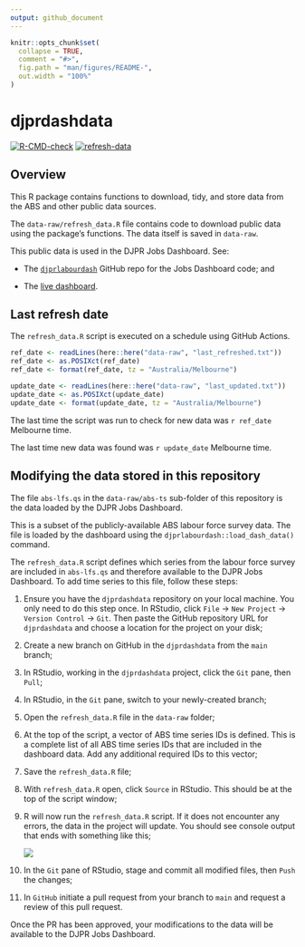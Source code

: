 ```yaml
---
output: github_document
---
```


<!-- README.md is generated from README.Rmd. Please edit that file -->

```r
knitr::opts_chunk$set(
  collapse = TRUE,
  comment = "#>",
  fig.path = "man/figures/README-",
  out.width = "100%"
)
```

# djprdashdata

<!-- badges: start -->

[![R-CMD-check](https://github.com/djpr-data/djprdashdata/workflows/R-CMD-check/badge.svg)](https://github.com/djpr-data/djprdashdata/actions) [![refresh-data](https://github.com/djpr-data/djprdashdata/workflows/refresh-data/badge.svg)](https://github.com/djpr-data/djprdashdata/actions)

<!-- badges: end -->


## Overview

This R package contains functions to download, tidy, and store data from the ABS and other public data sources.

The `data-raw/refresh_data.R` file contains code to download public data using the package's functions. The data itself is saved in `data-raw`.

This public data is used in the DJPR Jobs Dashboard. See:

-   The [`djprlabourdash`](https://github.com/djpr-data/djprlabourdash) GitHub repo for the Jobs Dashboard code; and

-   The [live dashboard](https://djpr-spp.shinyapps.io/djprlabourdash/).

## Last refresh date
The `refresh_data.R` script is executed on a schedule using GitHub Actions.

```r
ref_date <- readLines(here::here("data-raw", "last_refreshed.txt"))
ref_date <- as.POSIXct(ref_date)
ref_date <- format(ref_date, tz = "Australia/Melbourne")

update_date <- readLines(here::here("data-raw", "last_updated.txt"))
update_date <- as.POSIXct(update_date)
update_date <- format(update_date, tz = "Australia/Melbourne")
```

The last time the script was run to check for new data was `r ref_date` Melbourne time. 

The last time new data was found was `r update_date` Melbourne time.

## Modifying the data stored in this repository

The file `abs-lfs.qs` in the `data-raw/abs-ts` sub-folder of this repository is the data loaded by the DJPR Jobs Dashboard.

This is a subset of the publicly-available ABS labour force survey data. The file is loaded by the dashboard using the `djprlabourdash::load_dash_data()` command.

The `refresh_data.R` script defines which series from the labour force survey are included in `abs-lfs.qs` and therefore available to the DJPR Jobs Dashboard. To add time series to this file, follow these steps:

1.  Ensure you have the `djprdashdata` repository on your local machine. You only need to do this step once. In RStudio, click `File` -\> `New Project` -\> `Version Control` -\> `Git`. Then paste the GitHub repository URL for `djprdashdata` and choose a location for the project on your disk;

2.  Create a new branch on GitHub in the `djprdashdata` from the `main` branch;

3.  In RStudio, working in the `djprdashdata` project, click the `Git` pane, then `Pull`;

4.  In RStudio, in the `Git` pane, switch to your newly-created branch;

5.  Open the `refresh_data.R` file in the `data-raw` folder;

6.  At the top of the script, a vector of ABS time series IDs is defined. This is a complete list of all ABS time series IDs that are included in the dashboard data. Add any additional required IDs to this vector;

7.  Save the `refresh_data.R` file;

8.  With `refresh_data.R` open, click `Source` in RStudio. This should be at the top of the script window;

9.  R will now run the `refresh_data.R` script. If it does not encounter any errors, the data in the project will update. You should see console output that ends with something like this;

    ![](images/Screen%20Shot%202021-07-28%20at%2010.55.44%20am.png)

10. In the `Git` pane of RStudio, stage and commit all modified files, then `Push` the changes;

11. In `GitHub` initiate a pull request from your branch to `main` and request a review of this pull request.

Once the PR has been approved, your modifications to the data will be available to the DJPR Jobs Dashboard.
